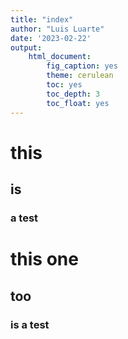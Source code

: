 ```yaml
---
title: "index"
author: "Luis Luarte"
date: '2023-02-22'
output: 
    html_document:
        fig_caption: yes
        theme: cerulean
        toc: yes
        toc_depth: 3
        toc_float: yes
---
```


# this

## is

### a test

# this one

## too 

### is a test
